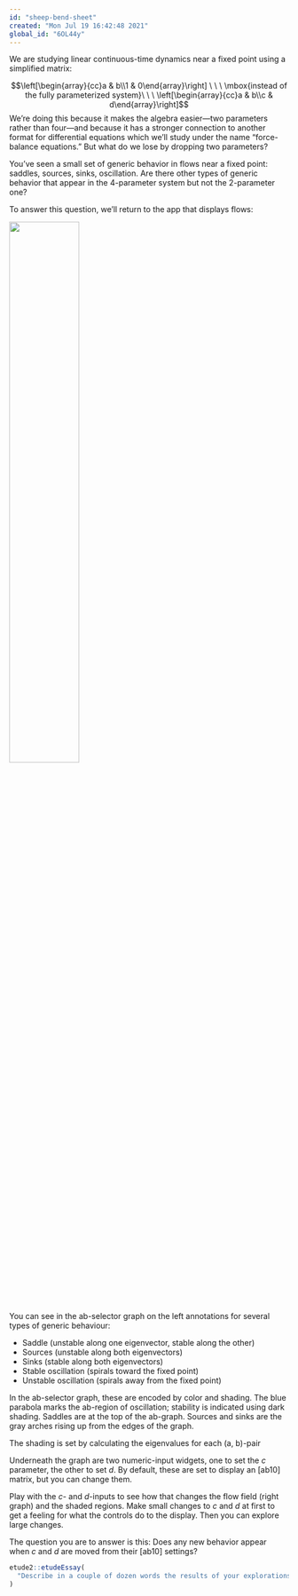 ```yaml
---
id: "sheep-bend-sheet"
created: "Mon Jul 19 16:42:48 2021"
global_id: "6OL44y"
---
```



We are studying linear continuous-time dynamics near a fixed point using a simplified matrix:

$$\left[\begin{array}{cc}a & b\\1 & 0\end{array}\right]
\ \ \ \mbox{instead of the fully parameterized system}\ \ \ 
\left[\begin{array}{cc}a & b\\c & d\end{array}\right]$$
We're doing this because it makes the algebra easier---two parameters rather than four---and because it has a stronger connection to another format for differential equations which we'll study under the name "force-balance equations." But what do we lose by dropping two parameters?

You've seen a small set of generic behavior in flows near a fixed point: saddles, sources, sinks, oscillation. Are there other types of generic behavior that appear in the 4-parameter system but not the 2-parameter one?

To answer this question, we'll return to the app that displays flows:

<a href="https://maa-statprep.shinyapps.io/142Z-Eigenflows/" target="_blank"><img src='www/eigenflow-app.png' width="50%"></a>

You can see in the ab-selector graph on the left annotations for several types of generic behaviour:

- Saddle (unstable along one eigenvector, stable along the other)
- Sources (unstable along both eigenvectors)
- Sinks (stable along both eigenvectors)
- Stable oscillation (spirals toward the fixed point)
- Unstable oscillation (spirals away from the fixed point)

In the ab-selector graph, these are encoded by color and shading. The blue parabola marks the ab-region of oscillation; stability is indicated using dark shading. Saddles are at the top of the ab-graph. Sources and sinks are the gray arches rising up from the edges of the graph. 

The shading is set by calculating the eigenvalues for each (a, b)-pair

Underneath the graph are two numeric-input widgets, one to set the $c$ parameter, the other to set $d$. By default, these are set to display an [ab10] matrix, but you can change them.

Play with the $c$- and $d$-inputs to see how that changes the flow field (right graph) and the shaded regions. Make small changes to $c$ and $d$ at first to get a feeling for what the controls do to the display. Then you can explore large changes.

The question you are to answer is this: Does any new behavior appear when $c$ and $d$ are moved from their [ab10] settings?

```r
etude2::etudeEssay(
  "Describe in a couple of dozen words the results of your explorations in $c$ and $d$."
)
```
